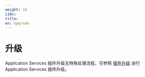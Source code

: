 ```yaml
---
weight: 16
i18n:
title:
en: Upgrade
---
```


# 升级

Application Services 插件升级无特殊处理流程，可参照 [插件升级](../upgrade/index.mdx) 进行 Application Services 插件升级。